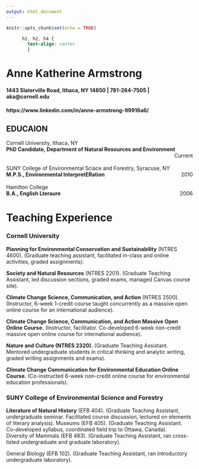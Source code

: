 ```yaml
---
output: html_document
---
```


```r
knitr::opts_chunk$set(echo = TRUE)
```

```css
      h1, h2, h4 {
        text-align: center
        }
```

# **Anne Katherine Armstrong**
#### 1443 Slaterville Road, Ithaca, NY 14850 | 781-264-7505 | aka@cornell.edu <br>
#### https://www.linkedin.com/in/anne-armstrong-99916a6/

## **EDUCAION**

Cornell University, Ithaca, NY <br>
**PhD Candidate, Department of Natural Resources and Environment ** 
[Current]{style="float:right"}  
<br><br>
SUNY College of Environmental Sciace and Forestry, Syracuse, NY <br>
**M.P.S., Environmental InterpretERation ** 
[2010]{style="float:right"}
<br><br>
Hamilton College <br>
**B.A., English Lteraure ** 
[2006]{style="float:right"}

# **Teaching Experience**


### **Cornell University** 
**Planning for Environmental Conservation and Sustainability** (NTRES 4600). (Graduate teaching assistant, facilitated in-class and online activities, graded assignments). 

**Society and Natural Resources** (NTRES 2201). (Graduate Teaching Assistant, led discussion sections, graded exams, managed Canvas course site). 

**Climate Change Science, Communication, and Action** (NTRES 2500). (Instructor, 6-week 1-credit course taught concurrently as a massive open online course for an international audience).

**Climate Change Science, Communication, and Action Massive Open Online Course.** (Instructor, facilitator. Co-developed 6-week non-credit massive open online course for international audience). 

**Nature and Culture (NTRES 2320).** (Graduate Teaching Assistant. Mentored undergraduate students in critical thinking and analytic writing, graded writing assignments and exams).

**Climate Change Communication for Environmental Education Online Course.** (Co-instructed 6-week non-credit online course for environmental education professionals). 	

### **SUNY College of Environmental Science and Forestry** <br>

**Literature of Natural History** (EFB 404). (Graduate Teaching Assistant, undergraduate seminar. Facilitated course discussion, lectured on elements of literary analysis).
Museums (EFB 405). (Graduate Teaching Assistant. Co-developed syllabus, coordinated field trip to Ottawa, Canada).	
Diversity of Mammals (EFB 483). (Graduate Teaching Assistant, ran cross-listed undergraduate and graduate laboratory). 

General Biology (EFB 102). (Graduate Teaching Assistant, ran introductory undergraduate laboratory).

